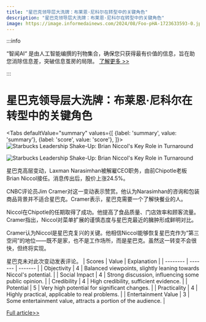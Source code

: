 ```yaml
---
title: "星巴克领导层大洗牌：布莱恩·尼科尔在转型中的关键角色"
description: "星巴克领导层大洗牌：布莱恩·尼科尔在转型中的关键角色"
image: https://image.informedainews.com/2024/08/Foo-pHA-1723633593-0.jpg
---
```



:::info

“智闻AI“ 是由人工智能编撰的刊物集合，确保您只获得最有价值的信息，旨在助您消除信息差，突破信息茧房的局限。  [了解更多 >>](/)

:::

# 星巴克领导层大洗牌：布莱恩·尼科尔在转型中的关键角色


<Tabs
	defaultValue="summary"
	values={[
	{label: 'summary', value: 'summary'},
	{label: 'score', value: 'score'},
]}>
<TabItem value="summary">
<img
  src="https://image.informedainews.com/2024/08/Foo-pHA-1723633593-0.jpg"
  alt="Starbucks Leadership Shake-Up: Brian Niccol's Key Role in Turnaround"
/>

<img
  src="https://image.informedainews.com/2024/08/Foo-sFK-1723633593-1.jpg"
  alt="Starbucks Leadership Shake-Up: Brian Niccol's Key Role in Turnaround"
/>



星巴克高层变动，Laxman Narasimhan被解雇CEO职务，由前Chipotle老板Brian Niccol接任。消息传出后，股价上涨24.5%。

CNBC评论员Jim Cramer对这一变动表示赞赏。他认为Narasimhan的咨询和包装商品背景并不适合星巴克。Cramer表示，星巴克需要一个了解快餐业的人。

Niccol在Chipotle的任期取得了成功。他提高了食品质量、门店效率和顾客流量。Cramer指出，Niccol对菜单扩展的谨慎态度与星巴克最近的臃肿形成鲜明对比。

Cramer认为Niccol是星巴克复兴的关键。他相信Niccol能够恢复星巴克作为“第三空间”的地位——既不是家，也不是工作场所，而是星巴克。虽然这一转变不会很快，但终将实现。

星巴克未对此次变动发表评论。
</TabItem>
<TabItem value="score">
	| Scores     | Value   | Explanation |
	| -------- | ------- | ------- |
	| Objectivity  | 4    | Balanced viewpoints, slightly leaning towards Niccol's potential.    |
	| Social Impact | 4     | Strong discussion, influencing some public opinion.    |
	| Credibility    | 4    | High credibility, sufficient evidence.    |
	| Potential    | 5    | Very high potential for significant changes.    |
	| Practicality    | 4    | Highly practical, applicable to real problems.    |
	| Entertainment Value    | 3    | Some entertainment value, attracts a portion of the audience.    |
</TabItem>
</Tabs>

[Full article>>](https://www.cnbc.com/2024/08/13/cramer-says-new-starbucks-ceo-brian-niccol-is-key-to-turnaround.html)
